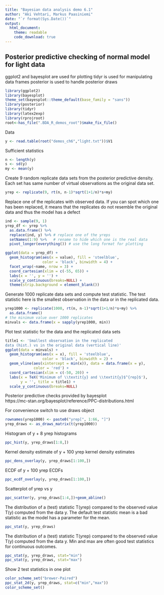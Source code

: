 ```yaml
---
title: "Bayesian data analysis demo 6.1"
author: "Aki Vehtari, Markus Paasiniemi"
date: "`r format(Sys.Date())`"
output:
  html_document:
    theme: readable
    code_download: true
---
```

## Posterior predictive checking of normal model for light data

ggplot2 and bayesplot are used for plotting
tidyr is used for manipulating data frames
posterior is used to handle posterior draws

```r
library(ggplot2)
library(bayesplot)
theme_set(bayesplot::theme_default(base_family = "sans"))
library(posterior)
library(tidyr)
library(latex2exp)
library(rprojroot)
root<-has_file(".BDA_R_demos_root")$make_fix_file()
```

Data

```r
y <- read.table(root("demos_ch6","light.txt"))$V1
```

Sufficient statistics

```r
n <- length(y)
s <- sd(y)
my <- mean(y)
```

Create 9 random replicate data sets from the posterior
predictive density.
Each set has same number of virtual observations as the
original data set.

```r
yrep <- replicate(9, rt(n, n-1)*sqrt(1+1/n)*s+my)
```

Replace one of the replicates with observed data.
If you can spot which one has been replaced, it means
that the replicates do not resemble the original data
and thus the model has a defect

```r
ind <- sample(9, 1)
yrep_df <- yrep %>%
  as.data.frame() %>%
  replace(ind, y) %>% # replace one of the yreps
  setNames(1:9) %>%   # rename to hide which one is the real data
  pivot_longer(everything()) # use the long format for plotting

ggplot(data = yrep_df) +
  geom_histogram(aes(x = value), fill = 'steelblue',
                 color = 'black', binwidth = 4) +
  facet_wrap(~name, nrow = 3) +
  coord_cartesian(xlim = c(-55, 65)) +
  labs(x = '', y = '') +
  scale_y_continuous(breaks=NULL) +
  theme(strip.background = element_blank())
```

Generate 1000 replicate data sets and compute test statistic. The
test statistic here is the smallest observation in the data or in
the replicated data.

```r
yrep1000 <- replicate(1000, rt(n, n-1)*sqrt(1+1/n)*s+my) %>%
  as.data.frame()
# the minimum value over 1000 replicates
minvals <- data.frame(x = sapply(yrep1000, min))
```

Plot test statistic for the data and the replicated data sets

```r
title1 <- 'Smallest observation in the replicated
data (hist.) vs in the original data (vertical line)'
ggplot(data = minvals) +
  geom_histogram(aes(x = x), fill = 'steelblue',
                 color = 'black', binwidth = 2) +
  geom_vline(aes(xintercept = min(x)), data = data.frame(x = y),
             color = 'red') +
  coord_cartesian(xlim = c(-50, 20)) +
  labs(x = TeX('Minimum of \\textit{y} and \\textit{y}$^{rep}$'),
       y = '', title = title1) +
  scale_y_continuous(breaks=NULL)
```

Posterior predictive checks provided by bayesplot<br>
https://mc-stan.org/bayesplot/reference/PPC-distributions.html

For convenience switch to use draws object

```r
rownames(yrep1000) <- paste0("yrep[", 1:66, "]")
yrep_draws <- as_draws_matrix(t(yrep1000))
```

Histogram of y + 8 yrep histograms

```r
ppc_hist(y, yrep_draws[1:8,])
```

Kernel density estimate of y + 100 yrep kernel density estimates

```r
ppc_dens_overlay(y, yrep_draws[1:100,])
```

ECDF of y + 100 yrep ECDFs

```r
ppc_ecdf_overlay(y, yrep_draws[1:100,])
```

Scatterplot of yrep vs y

```r
ppc_scatter(y, yrep_draws[1:4,])+geom_abline()
```

The distribution of a (test) statistic T(yrep) compared to the
observed value T(y) computed from the data y. The default test
statistic mean is a bad statistic as the model has a parameter for
the mean.

```r
ppc_stat(y, yrep_draws)
```

The distribution of a (test) statistic T(yrep) compared to the
observed value T(y) computed from the data y. Min and max are often
good test statistics for continuous outcomes.

```r
ppc_stat(y, yrep_draws, stat="min")
ppc_stat(y, yrep_draws, stat="max")
```

Show 2 test statistics in one plot

```r
color_scheme_set("brewer-Paired")
ppc_stat_2d(y, yrep_draws, stat=c("min","max"))
color_scheme_set()
```

